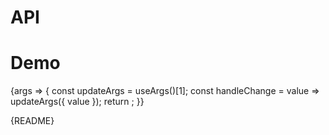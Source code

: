 
<Meta title="Packages/Datepickers/DatePicker" component={DatePicker} />

# API

<ArgsTable />

# Demo

<Canvas>
  <Story
    name="DatePicker"
    args={{
      dateStyle: DATE_STYLE_OPTIONS[1],
      eventsEnabled: true,
      isAnimated: true,
      message: 'Message'
    }}
    argTypes={{
      appendToNode: { control: false },
      value: { control: 'date' },
      minValue: { control: 'date' },
      maxValue: { control: 'date' },
      dateStyle: {
        control: 'radio',
        options: DATE_STYLE_OPTIONS,
        table: { category: 'Story' }
      },
      hasMessage: { name: 'Message', control: { type: 'boolean' }, table: 'Story' },
      message: { name: 'children', control: { type: 'text' }, table: { category: 'Message' } },
      validation: {
        options: ['success', 'warning', 'error'],
        control: { type: 'radio' },
        table: { category: 'Input' }
      },
      validationLabel: {
        control: { type: 'text' },
        table: { category: 'Message' }
      }
    }}
    parameters={{
      design: {
        allowFullscreen: true,
        type: 'figma',
        url: 'https://www.figma.com/file/6g87L4FdKZTA3knt3Rsfdx/Garden?node-id=134%3A32'
      }
    }}
  >
    {args => {
      const updateArgs = useArgs()[1];
      const handleChange = value => updateArgs({ value });
      return <DatePickerStory {...args} onChange={handleChange} />;
    }}
  </Story>
</Canvas>

<Markdown>{README}</Markdown>
